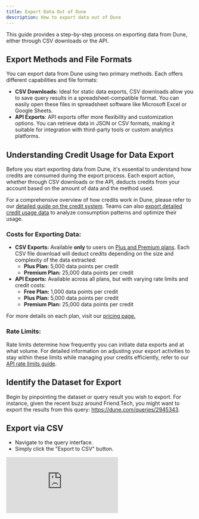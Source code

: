 ```yaml
---
title: Export Data Out of Dune
description: How to export data out of Dune
---
```


This guide provides a step-by-step process on exporting data from Dune, either through CSV downloads or the API.

## Export Methods and File Formats
You can export data from Dune using two primary methods. Each offers different capabilities and file formats:
- **CSV Downloads:** Ideal for static data exports, CSV downloads allow you to save query results in a spreadsheet-compatible format. You can easily open these files in spreadsheet software like Microsoft Excel or Google Sheets.
- **API Exports**: API exports offer more flexibility and customization options. You can retrieve data in JSON or CSV formats, making it suitable for integration with third-party tools or custom analytics platforms.

## Understanding Credit Usage for Data Export
Before you start exporting data from Dune, it's essential to understand how credits are consumed during the export process. Each export action, whether through CSV downloads or the API, deducts credits from your account based on the amount of data and the method used.

For a comprehensive overview of how credits work in Dune, please refer to our [detailed guide on the credit system](https://docs.dune.com/learning/how-tos/credit-system-on-dune). Teams can also [export detailed credit usage data](https://docs.dune.com/learning/how-tos/credit-system-on-dune#export-credit-usage-data) to analyze consumption patterns and optimize their usage.

### Costs for Exporting Data:
- **CSV Exports:** Available **only** to users on [Plus and Premium plans](https://dune.com/pricing). Each CSV file download will deduct credits depending on the size and complexity of the data extracted:
   - **Plus Plan:** 5,000 data points per credit
   - **Premium Plan:** 25,000 data points per credit
- **API Exports:** Available across all plans, but with varying rate limits and credit costs:
  - **Free Plan:** 1,000 data points per credit
  - **Plus Plan:** 5,000 data points per credit
  - **Premium Plan:** 25,000 data points per credit

For more details on each plan, visit our [pricing page.](https://dune.com/pricing)

### Rate Limits:
Rate limits determine how frequently you can initiate data exports and at what volume. For detailed information on adjusting your export activities to stay within these limits while managing your credits efficiently, refer to our [API rate limits guide](https://docs.dune.com/api-reference/overview/rate-limits).

## Identify the Dataset for Export

Begin by pinpointing the dataset or query result you wish to export. For instance, given the recent buzz around Friend.Tech, you might want to export the results from this query: https://dune.com/queries/2945343.

## Export via CSV

- Navigate to the query interface.
- Simply click the "Export to CSV" button.

<div
  style={{
    position: "relative",
    paddingBottom: "calc(55.052083333333336% + 41px)",
    height: 0,
    width: "100%"
  }}
>
  <iframe
    src="https://demo.arcade.software/ZGmdSGBEqRwUpopdF4RR?embed"
    frameBorder={0}
    loading="lazy"
    webkitallowfullscreen=""
    mozallowfullscreen=""
    allowFullScreen=""
    style={{
      position: "absolute",
      top: 0,
      left: 0,
      width: "100%",
      height: "100%",
      colorScheme: "light"
    }}
    title="Export via CSV"
  />
</div>

## Export via API

Ensure you have an API key. If not, generate one:

1. Navigate to: **Settings** → **API**.
2. Click on **"Create new API key"**.
3. Remember to copy the entire API key before confirming.

<div
  style={{
    position: "relative",
    paddingBottom: "calc(55.052083333333336% + 41px)",
    height: 0,
    width: "100%"
  }}
>
  <iframe
    src="https://demo.arcade.software/f07eudjtOJz9URF8TGa5?embed"
    frameBorder={0}
    loading="lazy"
    webkitallowfullscreen=""
    mozallowfullscreen=""
    allowFullScreen=""
    style={{
      position: "absolute",
      top: 0,
      left: 0,
      width: "100%",
      height: "100%",
      colorScheme: "light"
    }}
    title="how to generate API key"
  />
</div>

For this guide, we'll focus on exporting data using the ['get latest query result'](/api-reference/executions/endpoint/get-query-result) endpoint. Here's a Python example:

<Note>
    First, make sure you have an enviroment with the API key you just created.
    
    ```bash
    DUNE_API_KEY=<insert your key>
    ```
</Note>
```py

import os
import json
import requests
import pandas as pd

def get_latest_query_result(query_id):
    res_df = pd.DataFrame()
    try:
        result_url = f"https://api.dune.com/api-referencev1/query/{query_id}/results"
        result_response = requests.get(result_url, headers=headers)
        print(json.loads(result_response.text))
        query_res = json.loads(result_response.text)["result"]["rows"]
        res_df = pd.DataFrame.from_dict(query_res)
    except Exception as e:
        print(f"Error retrieving result for query {query_id}: {e}")
    return res_df

api_key = os.getenv("DUNE_API_KEY")
query_id = 2945343
headers = {"x-dune-api-key": api_key}
latest_res = get_latest_query_result(query_id)
print(latest_res)

```

There are multiple methods to export data via the API, and it's possible to get data in various formats like JSON and CSV. You can even integrate the data with Google Sheets. For a comprehensive guide, refer to [this page](/api-reference/executions/endpoint/get-query-result).

<Tip>Access the 'get latest result' endpoint directly from the Dune UI. When viewing a query, click the API icon in the top-right corner and copy the endpoint URL.</Tip>
    
<div
  style={{
    position: "relative",
    paddingBottom: "calc(55.052083333333336% + 41px)",
    height: 0,
    width: "100%"
  }}
>
  <iframe
    src="https://demo.arcade.software/8B1oBaaI9LjLubSVjjc9?embed"
    frameBorder={0}
    loading="lazy"
    webkitallowfullscreen=""
    mozallowfullscreen=""
    allowFullScreen=""
    style={{
      position: "absolute",
      top: 0,
      left: 0,
      width: "100%",
      height: "100%",
      colorScheme: "light"
    }}
    title="Easy access to API data export"
  />
</div>
